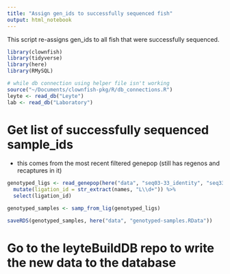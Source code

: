 ```yaml
---
title: "Assign gen_ids to successfully sequenced fish"
output: html_notebook
---
```

This script re-assigns gen_ids to all fish that were successfully sequenced.
```r
library(clownfish)
library(tidyverse)
library(here)
library(RMySQL)

# while db connection using helper file isn't working 
source("~/Documents/clownfish-pkg/R/db_connections.R")
leyte <- read_db("Leyte")
lab <- read_db("Laboratory")
```

# Get list of successfully sequenced sample_ids
- this comes from the most recent filtered genepop (still has regenos and recaptures in it)
```r
genotyped_ligs <- read_genepop(here("data", "seq03-33_identity", "seq33_03_baits_only_SNPs.gen")) %>% 
  mutate(ligation_id = str_extract(names, "L\\d+")) %>% 
  select(ligation_id)

genotyped_samples <- samp_from_lig(genotyped_ligs)

saveRDS(genotyped_samples, here("data", "genotyped-samples.RData"))
```

# Go to the leyteBuildDB repo to write the new data to the database